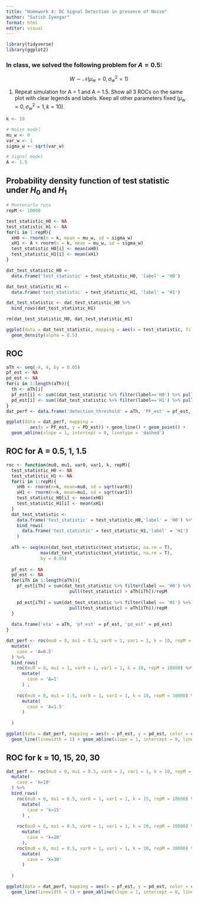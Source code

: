 ```yaml
---
title: "Homework 4: DC Signal Detection in presence of Noise"
author: "Satish Iyengar"
format: html
editor: visual
---
```



```r
library(tidyverse)
library(ggplot2)
```


### In class, we solved the following problem for $A = 0.5$: 

```{=tex}
\begin{eqnarray}
H_0: x(n) & = & w(n), \hspace{5 pt} n = 1, 2, \ldots, k \\
H_1: x(n) & = & A + w(n), \hspace{5 pt} n = 1, 2, \ldots, k
\end{eqnarray}
```
$$
W \sim \mathcal{N}(\mu_w =0, \sigma_w^2 =1)
$$


1) Repeat simulation for A = 1 and A = 1.5. Show all 3 ROCs on the same plot with clear legends and labels. Keep all other parameters fixed $(\mu_w = 0, \sigma^2_w = 1, k=10)$.


```r
k <- 10

# Noise model
mu_w <- 0
var_w <- 1
sigma_w <- sqrt(var_w)

# Signal model
A <- 1.5

```


## Probability density function of test statistic under $H_0$ and $H_1$

```r
# Montecarlo runs
repM <- 10000

test_statistic_H0 <- NA
test_statistic_H1 <- NA
for(i in 1:repM){
  xH0 <- rnorm(n = k, mean = mu_w, sd = sigma_w)
  xH1 <- A + rnorm(n = k, mean = mu_w, sd = sigma_w)
  test_statistic_H0[i] <- mean(xH0)
  test_statistic_H1[i] <- mean(xH1)
}

dat_test_statistic_H0 <- 
  data.frame('test_statistic' = test_statistic_H0, 'label' = 'H0')

dat_test_statistic_H1 <- 
  data.frame('test_statistic' = test_statistic_H1, 'label' = 'H1')

dat_test_statistic <- dat_test_statistic_H0 %>%
  bind_rows(dat_test_statistic_H1)

rm(dat_test_statistic_H0, dat_test_statistic_H1)

```


```r
ggplot(data = dat_test_statistic, mapping = aes(x = test_statistic, fill = label)) + 
  geom_density(alpha = 0.5)

```


## ROC 

```r
aTh <- seq(-4, 4, by = 0.05)
pf_est <- NA
pd_est <- NA
for(i in 1:length(aTh)){
  th <- aTh[i]
  pf_est[i] <- sum((dat_test_statistic %>% filter(label=='H0') %>% pull(test_statistic)) > th)/repM
  pd_est[i] <- sum((dat_test_statistic %>% filter(label=='H1') %>% pull(test_statistic)) > th)/repM
}
dat_perf <- data.frame('detection_threshold' = aTh, 'PF_est' = pf_est, 'PD_est' = pd_est)

```


```r
ggplot(data = dat_perf, mapping = 
         aes(x = PF_est, y = PD_est)) + geom_line() + geom_point() +
  geom_abline(slope = 1, intercept = 0, linetype = 'dashed')
```






## ROC for A = 0.5, 1, 1.5


```r
roc <- function(mu0, mu1, var0, var1, k, repM){
  test_statistic_H0 <- NA
  test_statistic_H1 <- NA
  for(i in 1:repM){
    xH0 <- rnorm(n=k, mean=mu0, sd = sqrt(var0))
    xH1 <- rnorm(n=k, mean=mu1, sd = sqrt(var1))
    test_statistic_H0[i] <- mean(xH0)
    test_statistic_H1[i] <- mean(xH1)
  }
  dat_test_statistic <- 
    data.frame('test_statistic' = test_statistic_H0,'label' = 'H0') %>%
    bind_rows(
      data.frame('test_statistic' = test_statistic_H1,'label' = 'H1')
    )
  
  aTh <- seq(min(dat_test_statistic$test_statistic, na.rm = T),
             max(dat_test_statistic$test_statistic, na.rm = T),
             by = 0.05)
  
  pf_est <- NA
  pd_est <- NA
  for(iTh in 1:length(aTh)){
    pf_est[iTh] = sum(dat_test_statistic %>% filter(label == 'H0') %>%
                        pull(test_statistic) > aTh[iTh])/repM
    
    pd_est[iTh] = sum(dat_test_statistic %>% filter(label == 'H1') %>%
                        pull(test_statistic) > aTh[iTh])/repM
  }
  
  data.frame('eta' = aTh, 'pf_est' = pf_est, 'pd_est' = pd_est)
}

dat_perf <- roc(mu0 = 0, mu1 = 0.5, var0 = 1, var1 = 1, k = 10, repM = 10000) %>%
  mutate(
    case = 'A=0.5'
  ) %>% 
  bind_rows(
    roc(mu0 = 0, mu1 = 1, var0 = 1, var1 = 1, k = 10, repM = 10000) %>%
      mutate(
        case = 'A=1'
      ) ,
    
    roc(mu0 = 0, mu1 = 1.5, var0 = 1, var1 = 1, k = 10, repM = 10000) %>%
      mutate(
        case = 'A=1.5'
      )
    
  )

ggplot(data = dat_perf, mapping = aes(x = pf_est, y = pd_est, color = case)) + 
  geom_line(linewidth = 1) + geom_abline(slope = 1, intercept = 0, linetype = 'dashed') 

```

## ROC for k = 10, 15, 20, 30

```r

dat_perf <- roc(mu0 = 0, mu1 = 0.5, var0 = 1, var1 = 1, k = 10, repM = 10000) %>%
  mutate(
    case = 'k=10'
  ) %>% 
  bind_rows(
    roc(mu0 = 0, mu1 = 0.5, var0 = 1, var1 = 1, k = 15, repM = 10000) %>%
      mutate(
        case = 'k=15'
      ) ,
    
    roc(mu0 = 0, mu1 = 0.5, var0 = 1, var1 = 1, k = 20, repM = 10000) %>%
      mutate(
        case = 'k=20'
      ),
    roc(mu0 = 0, mu1 = 0.5, var0 = 1, var1 = 1, k = 30, repM = 10000) %>%
      mutate(
        case = 'k=30'
      )
    
  )

ggplot(data = dat_perf, mapping = aes(x = pf_est, y = pd_est, color = case)) + 
  geom_line(linewidth = 1) + geom_abline(slope = 1, intercept = 0, linetype = 'dashed') 

```

